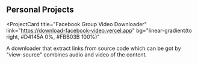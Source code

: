 ## Personal Projects

<ProjectCard
  title="Facebook Group Video Downloader"
  link="https://download-facebook-video.vercel.app"
  bg="linear-gradient(to right, #D4145A 0%, #FBB03B 100%)"
>
  A downloader that extract links from source code which can be got by "view-source" combines audio and video of the content.
</ProjectCard>
